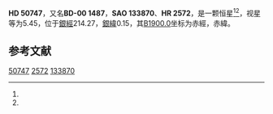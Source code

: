 {{Starbox begin
| name = HD 50747
}}
{{Starbox observe
| epoch = [[J2000.0|J2000.0]]
| constell = {{星座名待查}}<ref name=SIMBAD>{{cite web
 | url=http://simbad.u-strasbg.fr/simbad/sim-id?Ident=HR+2572
 | title =Pulsating variable Star
 | publisher=Centre de Données astronomiques de Strasbourg
 | work=SIMBAD
 | accessdate=2012-07-13}}</ref><ref name=DATA>{{cite web
 | url=http://vizier.u-strasbg.fr/viz-bin/VizieR-5?-out.add=.&-source=5050&-corr=PK=HR&-out.max=9999&HR=2572
 | title=VizieR Detailed Page
 | accessdate=2012-07-13
 | archive-date=2016-03-05
 | archive-url=https://web.archive.org/web/20160305224112/http://vizier.u-strasbg.fr/viz-bin/VizieR-5?-out.add=.&-source=5050&-corr=PK=HR&-out.max=9999&HR=2572
 | dead-url=no
 }}</ref>
| 星官 = 
| ra = {{RA|6|54|24.6}}<ref name=SIMBAD /><ref name=DATA />
| dec = {{DEC|-1|7|37}}<ref name=SIMBAD /><ref name=DATA />
| appmag_v = 5.45<ref name=SIMBAD /><ref name=DATA />
}}
{{Starbox character
| class = A4IV<ref name=SIMBAD /><ref name=DATA />
| b-v = 0.18<ref name=SIMBAD /><ref name=DATA />
| u-b = 0.16<ref name=SIMBAD /><ref name=DATA />
| r-i = <ref name=SIMBAD /><ref name=DATA />
| variable = 
}}
{{Starbox astrometry
| radial_v = 0.16
| prop_mo_ra = -9
| parallax = 0.009
| p_error = 
}}
{{Starbox catalog
| names =BD-00 1487，[[SAO星表|SAO]] 133870，[[HD星表|HD]] 50747，[[HR星表|HR]] 2572}}
{{Starbox reference |Simbad=HR+2572}}
{{Starbox end}}

'''HD 50747'''，又名'''BD-00 1487'''，'''SAO 133870'''、'''HR 2572'''，是一颗恒星<ref name=SIMBAD /><ref name=DATA />，视星等为5.45，位于[[銀道座標系|銀經]]214.27，[[銀道座標系|銀緯]]0.15，其[[B1900.0|B1900.0]]坐标为赤經{{RA|6|49|19.7}}，赤緯{{DEC|-1|0.15|6}}。

== 参考文献 ==
{{reflist}}

{{star-stub}}

[[Category:HD和HDE天體|50747]]
[[Category:HR天體|2572]]
[[Category:SAO天體|133870]]
